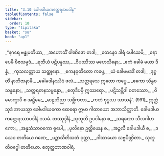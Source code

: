 ```yaml
---
title: "3.10 ခေါမဒါယကတ္ထေရအပဒါန"
tableOfContents: false
sidebar:
  order: 10
type: "tipitaka"
basket: "su"
book: "ap1"
---
```



<DynamicBreadcrumb />

<Division number="184" book="ap1" e="ch" v="20" p="90">

<Paragraph number="1061" type="verses" book="ap1">
_“နဂရေ ဗန္ဓုမတိယာ,_  
_အဟောသိံ ဝါဏိဇော တဒါ;_  
_တေနေဝ ဒါရံ ပေါသေမိ,_  
_ရောပေမိ ဗီဇသမ္ပဒံ._  

</Paragraph>

</Division>
<Division number="185" book="ap1" e="ch" v="20" p="90">

<Paragraph number="1062" type="verses" book="ap1">
_ရထိယံ ပဋိပန္နဿ,_  
_ဝိပဿိဿ မဟေသိနော;_  
_ဧကံ ခေါမံ မယာ ဒိန္နံ,_  
_ကုသလတ္ထာယ သတ္ထုနော._  

</Paragraph>

</Division>
<Division number="186" book="ap1" e="ch" v="20" p="90">

<Paragraph number="1063" type="verses" book="ap1">
_ဧကနဝုတိတော ကပ္ပေ,_  
_ယံ ခေါမမဒဒိံ တဒါ;_  
_ဒုဂ္ဂတိံ နာဘိဇာနာမိ,_  
_ခေါမဒါနဿိဒံ ဖလံ._  

</Paragraph>

</Division>
<Division number="187" book="ap1" e="ch" v="20" p="90">

<Paragraph number="1064" type="verses" book="ap1">
_သတ္တရသေ ဣတော ကပ္ပေ,_  
_ဧကော သိန္ဓဝသန္ဓနော;_  
_သတ္တရတနသမ္ပန္နော,_  
_စတုဒီပမှိ ဣဿရော._  

</Paragraph>

</Division>
<Division number="188" book="ap1" e="ch" v="20" p="90">

<Paragraph number="1065" type="verses" book="ap1">
_ပဋိသမ္ဘိဒါ စတဿော,_  
_ဝိမောက္ခာပိ စ အဋ္ဌိမေ;_  
_ဆဠဘိညာ သစ္ဆိကတာ,_  
_ကတံ ဗုဒ္ဓဿ သာသနံ”. (991)_  

</Paragraph>

<Paragraph number="1066" book="ap1">
ဣတ္ထံ သုဒံ အာယသ္မာ ခေါမဒါယကော ထေရော ဣမာ ဂါထာယော အဘာသိတ္ထာတိ.

</Paragraph>
</Division>

<Paragraph number="1067" type="center" book="ap1">
ခေါမဒါယကတ္ထေရဿာပဒါနံ ဒသမံ.



</Paragraph>

<Paragraph number="1068" type="center" book="ap1">
တဿုဒ္ဒါနံ


</Paragraph>

<Paragraph number="1069" type="verses" book="ap1">
_သုဘူတိ ဥပဝါနော စ,_  
_သရဏော သီလဂါဟကော;_  
_အန္နသံသာဝကော ဓူပေါ,_  
_ပုလိနော ဥတ္တိယေန စ._  

</Paragraph>

<Paragraph number="1070" type="verses" book="ap1">
_အဉ္ဇလီ ခေါမဒါယီ စ,_  
_ဒသေဝ တတိယေ ဂဏေ;_  
_ပဉ္စာသီတိသတံ ဝုတ္တာ,_  
_ဂါထာယော သဗ္ဗပိဏ္ဍိတာ._  


</Paragraph>

<Paragraph number="1071" type="center" book="ap1">
သုဘူတိဝဂ္ဂေါ တတိယော.



</Paragraph>

<Paragraph number="1072" type="center" book="ap1">
စတုတ္ထဘာဏဝါရံ.
</Paragraph>